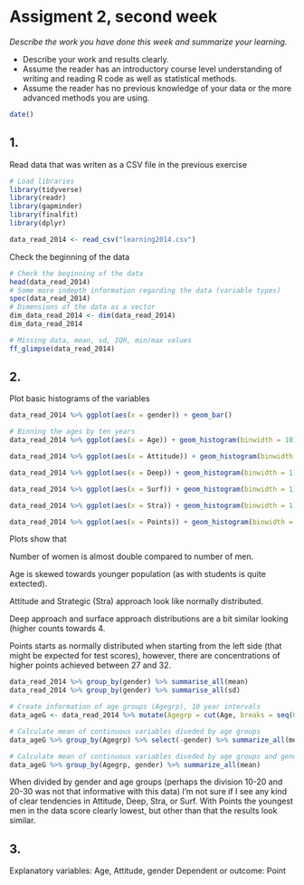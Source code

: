 # Assigment 2, second week

*Describe the work you have done this week and summarize your learning.*

-   Describe your work and results clearly.
-   Assume the reader has an introductory course level understanding of writing and reading R code as well as statistical methods.
-   Assume the reader has no previous knowledge of your data or the more advanced methods you are using.

```r
date()
```

## 1.

Read data that was writen as a CSV file in the previous exercise

```r
# Load libraries
library(tidyverse)
library(readr)
library(gapminder)
library(finalfit)
library(dplyr)

data_read_2014 <- read_csv("learning2014.csv")
```

Check the beginning of the data

```r
# Check the beginning of the data
head(data_read_2014) 
# Some more indepth information regarding the data (variable types)
spec(data_read_2014)
# Dimensions of the data as a vector
dim_data_read_2014 <- dim(data_read_2014)
dim_data_read_2014

# Missing data, mean, sd, IQR, min/max values
ff_glimpse(data_read_2014)
```

## 2.

Plot basic histograms of the variables

```r
data_read_2014 %>% ggplot(aes(x = gender)) + geom_bar()

# Binning the ages by ten years
data_read_2014 %>% ggplot(aes(x = Age)) + geom_histogram(binwidth = 10)

data_read_2014 %>% ggplot(aes(x = Attitude)) + geom_histogram(binwidth = 1)

data_read_2014 %>% ggplot(aes(x = Deep)) + geom_histogram(binwidth = 1)

data_read_2014 %>% ggplot(aes(x = Surf)) + geom_histogram(binwidth = 1)

data_read_2014 %>% ggplot(aes(x = Stra)) + geom_histogram(binwidth = 1)

data_read_2014 %>% ggplot(aes(x = Points)) + geom_histogram(binwidth = 1)
```

Plots show that

Number of women is almost double compared to number of men.

Age is skewed towards younger population (as with students is quite extected).

Attitude and Strategic (Stra) approach look like normally distributed.

Deep approach and surface approach distributions are a bit similar looking (higher counts towards 4.

Points starts as normally distributed when starting from the left side (that might be expected for test scores), however, there are concentrations of higher points achieved between 27 and 32. 

```r
data_read_2014 %>% group_by(gender) %>% summarise_all(mean)
data_read_2014 %>% group_by(gender) %>% summarise_all(sd)

# Create information of age groups (Agegrp), 10 year intervals
data_ageG <- data_read_2014 %>% mutate(Agegrp = cut(Age, breaks = seq(0,70, by = 10)))

# Calculate mean of continuous variables diveded by age groups
data_ageG %>% group_by(Agegrp) %>% select(-gender) %>% summarize_all(mean)

# Calculate mean of continuous variables diveded by age groups and gender
data_ageG %>% group_by(Agegrp, gender) %>% summarize_all(mean)


```

When divided by gender and age groups (perhaps the division 10-20 and 20-30 was not that informative with this data) I'm not sure if I see any kind of clear tendencies in Attitude, Deep, Stra, or Surf. With Points the youngest men in the data score clearly lowest, but other than that the results look similar.

## 3.

Explanatory variables: Age, Attitude, gender
Dependent or outcome: Point